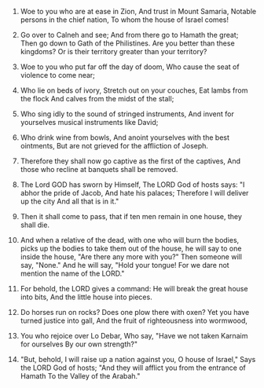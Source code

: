 
1. Woe to you who are at ease in Zion, And trust in Mount Samaria, Notable persons in the chief nation, To whom the house of Israel comes!

2. Go over to Calneh and see; And from there go to Hamath the great; Then go down to Gath of the Philistines. Are you better than these kingdoms? Or is their territory greater than your territory?

3. Woe to you who put far off the day of doom, Who cause the seat of violence to come near;

4. Who lie on beds of ivory, Stretch out on your couches, Eat lambs from the flock And calves from the midst of the stall;

5. Who sing idly to the sound of stringed instruments, And invent for yourselves musical instruments like David;

6. Who drink wine from bowls, And anoint yourselves with the best ointments, But are not grieved for the affliction of Joseph.

7. Therefore they shall now go captive as the first of the captives, And those who recline at banquets shall be removed.

8. The Lord GOD has sworn by Himself, The LORD God of hosts says: "I abhor the pride of Jacob, And hate his palaces; Therefore I will deliver up the city And all that is in it."

9. Then it shall come to pass, that if ten men remain in one house, they shall die.

10. And when a relative of the dead, with one who will burn the bodies, picks up the bodies to take them out of the house, he will say to one inside the house, "Are there any more with you?" Then someone will say, "None." And he will say, "Hold your tongue! For we dare not mention the name of the LORD."

11. For behold, the LORD gives a command: He will break the great house into bits, And the little house into pieces.

12. Do horses run on rocks? Does one plow there with oxen? Yet you have turned justice into gall, And the fruit of righteousness into wormwood,

13. You who rejoice over Lo Debar, Who say, "Have we not taken Karnaim for ourselves By our own strength?"

14. "But, behold, I will raise up a nation against you, O house of Israel," Says the LORD God of hosts; "And they will afflict you from the entrance of Hamath To the Valley of the Arabah."


